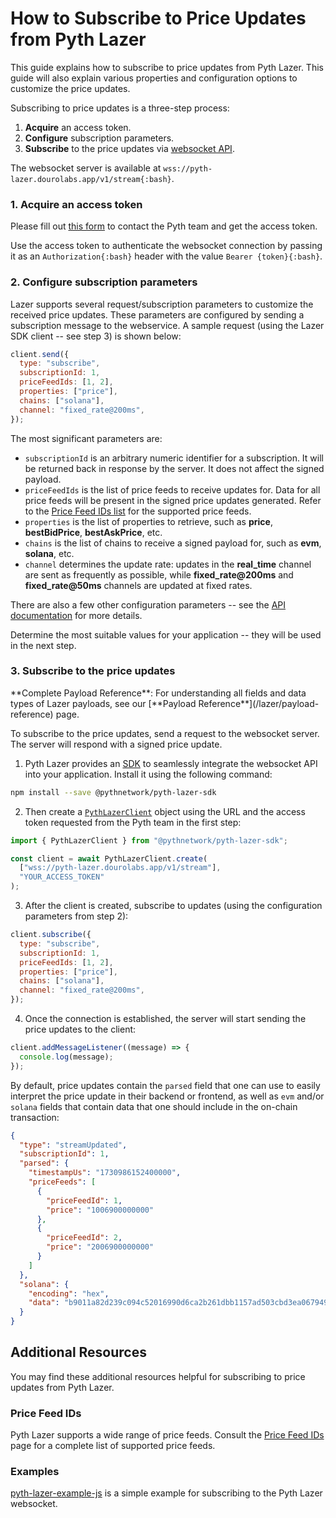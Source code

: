
# How to Subscribe to Price Updates from Pyth Lazer

This guide explains how to subscribe to price updates from Pyth Lazer. This guide will also explain various properties and configuration options to customize the price updates.

Subscribing to price updates is a three-step process:

1. **Acquire** an access token.
2. **Configure** subscription parameters.
3. **Subscribe** to the price updates via [websocket API](https://pyth-lazer.dourolabs.app/docs).

The websocket server is available at `wss://pyth-lazer.dourolabs.app/v1/stream{:bash}`.

<Steps>

### 1. Acquire an access token

Please fill out [this form](https://tally.so/r/3xG8E5) to contact the Pyth team and get the access token.

Use the access token to authenticate the websocket connection by passing it as an `Authorization{:bash}` header with the value `Bearer {token}{:bash}`.

### 2. Configure subscription parameters

Lazer supports several request/subscription parameters to customize the received price updates.
These parameters are configured by sending a subscription message to the webservice.
A sample request (using the Lazer SDK client -- see step 3) is shown below:

```js copy
client.send({
  type: "subscribe",
  subscriptionId: 1,
  priceFeedIds: [1, 2],
  properties: ["price"],
  chains: ["solana"],
  channel: "fixed_rate@200ms",
});
```

The most significant parameters are:

- `subscriptionId` is an arbitrary numeric identifier for a subscription. It will be returned back in response by the server. It does not affect the signed payload.
- `priceFeedIds` is the list of price feeds to receive updates for. Data for all price feeds will be present in the signed price updates generated. Refer to the [Price Feed IDs list](./price-feed-ids.mdx) for the supported price feeds.
- `properties` is the list of properties to retrieve, such as **price**, **bestBidPrice**, **bestAskPrice**, etc.
- `chains` is the list of chains to receive a signed payload for, such as **evm**, **solana**, etc.
- `channel` determines the update rate: updates in the **real_time** channel are sent as frequently as possible, while **fixed_rate@200ms** and **fixed_rate@50ms** channels are updated at fixed rates.

There are also a few other configuration parameters -- see the [API documentation](https://pyth-lazer.dourolabs.app/docs) for more details.

Determine the most suitable values for your application -- they will be used in the next step.

### 3. Subscribe to the price updates

<Callout type="info">
  **Complete Payload Reference**: For understanding all fields and data types of
  Lazer payloads, see our [**Payload Reference**](/lazer/payload-reference)
  page.
</Callout>

To subscribe to the price updates, send a request to the websocket server. The server will respond with a signed price update.

1. Pyth Lazer provides an [SDK](https://github.com/pyth-network/pyth-crosschain/tree/main/lazer/sdk/js) to seamlessly integrate the websocket API into your application.
   Install it using the following command:

```bash copy
npm install --save @pythnetwork/pyth-lazer-sdk
```

2. Then create a [`PythLazerClient`](https://github.com/pyth-network/pyth-crosschain/blob/main/lazer/sdk/js/src/client.ts#L32) object using the URL and the access token requested from the Pyth team in the first step:

```js copy
import { PythLazerClient } from "@pythnetwork/pyth-lazer-sdk";

const client = await PythLazerClient.create(
  ["wss://pyth-lazer.dourolabs.app/v1/stream"],
  "YOUR_ACCESS_TOKEN"
);
```

3. After the client is created, subscribe to updates (using the configuration parameters from step 2):

```js copy
client.subscribe({
  type: "subscribe",
  subscriptionId: 1,
  priceFeedIds: [1, 2],
  properties: ["price"],
  chains: ["solana"],
  channel: "fixed_rate@200ms",
});
```

4. Once the connection is established, the server will start sending the price updates to the client:

```js copy
client.addMessageListener((message) => {
  console.log(message);
});
```

By default, price updates contain the `parsed` field that one can use to easily interpret the price update in their backend or frontend, as well as `evm` and/or `solana` fields that contain data that one should include in the on-chain transaction:

```json copy
{
  "type": "streamUpdated",
  "subscriptionId": 1,
  "parsed": {
    "timestampUs": "1730986152400000",
    "priceFeeds": [
      {
        "priceFeedId": 1,
        "price": "1006900000000"
      },
      {
        "priceFeedId": 2,
        "price": "2006900000000"
      }
    ]
  },
  "solana": {
    "encoding": "hex",
    "data": "b9011a82d239c094c52016990d6ca2b261dbb1157ad503cbd3ea0679493316150cf3457624d19ec3f6e0a0e94373ab0971e39d939beda15cc02eb3c5454eb700f1f7310df65210bee4fcf5b1cee1e537fabcfd95010297653b94af04d454fc473e94834f2a0075d3c7938094b99e52260600030201000000010000b5ea6fea00000002000000010000c58f44d3010000"
  }
}
```

</Steps>

## Additional Resources

You may find these additional resources helpful for subscribing to price updates from Pyth Lazer.

### Price Feed IDs

Pyth Lazer supports a wide range of price feeds. Consult the [Price Feed IDs](./price-feed-ids.mdx) page for a complete list of supported price feeds.

### Examples

[pyth-lazer-example-js](https://github.com/pyth-network/pyth-examples/tree/main/lazer/js) is a simple example for subscribing to the Pyth Lazer websocket.
